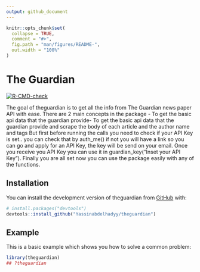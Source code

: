 ```yaml
---
output: github_document
---
```


<!-- README.md is generated from README.Rmd. Please edit that file -->

```r
knitr::opts_chunk$set(
  collapse = TRUE,
  comment = "#>",
  fig.path = "man/figures/README-",
  out.width = "100%"
)
```

# The Guardian

<!-- badges: start -->

[![R-CMD-check](https://github.com/Yassinabdelhadyy/theguardian/actions/workflows/check-standard.yaml/badge.svg)](https://github.com/Yassinabdelhadyy/theguardian/actions/workflows/check-standard.yaml)

<!-- badges: end -->

The goal of theguardian is to get all the info from The Guardian news paper API with ease. There are 2 main concepts in the package - To get the basic api data that the guardian provide- To get the basic api data that the guardian provide and scrape the body of each article and the author name and tags But first before running the calls you need to check if your API Key is set.. you can check that by auth_me() if not you will have a link so you can go and apply for an API Key, the key will be send on your email. Once you receive you API Key you can use it in guardian_key("Inset your API Key"). Finally you are all set now you can use the package easily with any of the functions.

## Installation

You can install the development version of theguardian from [GitHub](https://github.com/) with:

``` r
# install.packages("devtools")
devtools::install_github("Yassinabdelhadyy/theguardian")
```

## Example

This is a basic example which shows you how to solve a common problem:

```r
library(theguardian)
## ?theguardian
```
